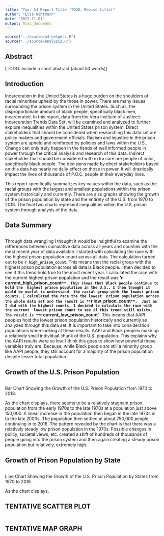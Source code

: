 ```yaml
---
title: "Your A4 Report Title (TODO: Revise title)"
author: "Ella Uchtmann"
date: '2022-11-01'
output: html_document
---
```


```r
source("../source/a4-helpers.R")
source("../source/analysis.R")
```

## Abstract 
[TODO: Include a short abstract (about 50 words)]

## Introduction 
Incarceration in the United States is a huge burden on the shoulders
of racial minorities upheld by the those in power. There are many issues surrounding 
the prison system in the United States. Such as, the disproportionate amount
of black people, specifically black men, incarcerated. In this report, data from 
the Vera Institute of Justice's Incarceration Trends Data Set, will be examined and 
analyzed to further explore inequalities within the United
States prison system. Direct stakeholders that should be considered when researching
this data set are policy makers and government officials. Racism and injustice in
the prison system are upheld and reinforced by policies and laws within the U.S.. 
Change can only truly happen in the hands of well informed people in power through 
the critical analysis and research of this data. Indirect stakeholder that should 
be considered with extra care are people of color, specifically black people. The
decisions made by direct stakeholders based on this data has nearly no daily effect
on those in power. It will drastically impact the lives of thousands of P.O.C. 
people in their everyday lives. 

This report specifically summarizes key values within the data, such as the racial
groups with the largest and smallest populations within the prison system historically
and currently. There are also graphs showing the growth of the prison population
by state and the entirety of the U.S. from 1970 to 2018. The final two charts represent 
inequalities within the U.S. prison system through analysis of the data.  

## Data Summary 

```r

```
Through data wrangling I thought it would be insightful to examine the differences
between cumulative data across all years and counties with the most recent year of 
data available. I started with calculating the race with the highest prison population
count across all data. The calculation turned out to be **`r high_prison_count`**. This
means that the racial group with the highest prison population across all data is
Black people. I then decided to see if this trend hold true to the most recent year. 
I calculated the race with the current highest prison population and the result was
**'r current_high_prison_count`**. This shows that Black people continue to hold the 
highest prison population in the U.S.. I then thought it would be useful to understand 
the racial group with the lowest prison counts. I calculated the race the the lowest 
prison population across the whole data set and the result is **`r low_prison_count`**. 
Just as I did with the highest counts, I decided to calculate the race with the current 
lowest prison count to see if this trend still exists. The result is **`r current_low_prison_count`**. 
This means that AAPI peoples hold the lowest prison population historically and currently
as analyzed through this data set. It is important to take into consideration populations
when looking at these results. AAPI and Black peoples make up a relatively small 
individual chunk of the U.S. population. This explains why the AAPI results were
so low. I think this goes to show how powerful these variables truly are. Because, 
while Black people are still a minority group like AAPI people, they still account
for a majority of the prison population despite lesser total population. 

## Growth of the U.S. Prison Population

```r

```
Bar Chart Showing the Growth of the U.S. Prison Population from 1970 to 2018.

As the chart displays, there seems to be a relatively stagnant prison population
from the early 1970s to the late 1970s at a population just above 150,000. A linear 
increase in the population then began in the late 1970s in to the late 2000s. The
population then settled at about 750,000 people continuing in to 2018. The pattern 
revealed by the chart is that there was a relatively steady low prison population in
the 1970s. Possible changes in policy, societal views, etc. created a shift of hundreds
of thousands of people going into the prison system and then again creating a steady 
prison population but relatively, extremely high.

## Growth of Prison Population by State

```r

```
Line Chart Showing the Growth of the U.S. Prison Population by States from 1970 to 2018. 

As the chart displays, 

## TENTATIVE SCATTER PLOT

```r

```



## TENTATIVE MAP GRAPH

```r

```




